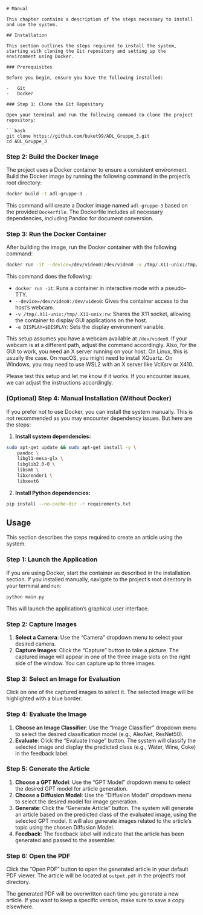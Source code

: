 ```qmd
# Manual

This chapter contains a description of the steps necessary to install and use the system.

## Installation

This section outlines the steps required to install the system, starting with cloning the Git repository and setting up the environment using Docker.

### Prerequisites

Before you begin, ensure you have the following installed:

-   Git
-   Docker

### Step 1: Clone the Git Repository

Open your terminal and run the following command to clone the project repository:

```bash
git clone https://github.com/buket99/ADL_Gruppe_3.git
cd ADL_Gruppe_3
```

### Step 2: Build the Docker Image

The project uses a Docker container to ensure a consistent environment. Build the Docker image by running the following command in the project's root directory:

```bash
docker build -t adl-gruppe-3 .
```

This command will create a Docker image named `adl-gruppe-3` based on the provided `Dockerfile`. The Dockerfile includes all necessary dependencies, including Pandoc for document conversion.


### Step 3: Run the Docker Container

After building the image, run the Docker container with the following command:

```bash
docker run -it --device=/dev/video0:/dev/video0 -v /tmp/.X11-unix:/tmp/.X11-unix:rw -e DISPLAY=$DISPLAY adl-gruppe-3
```

This command does the following:

- `docker run -it`: Runs a container in interactive mode with a pseudo-TTY.
- `--device=/dev/video0:/dev/video0`: Gives the container access to the host's webcam.
- `-v /tmp/.X11-unix:/tmp/.X11-unix:rw`: Shares the X11 socket, allowing the container to display GUI applications on the host.
- `-e DISPLAY=$DISPLAY`: Sets the display environment variable.

::: {.callout-note}
This setup assumes you have a webcam available at `/dev/video0`. If your webcam is at a different path, adjust the command accordingly. Also, for the GUI to work, you need an X server running on your host. On Linux, this is usually the case. On macOS, you might need to install XQuartz. On Windows, you may need to use WSL2 with an X server like VcXsrv or X410.

Please test this setup and let me know if it works. If you encounter issues, we can adjust the instructions accordingly.
:::
### (Optional) Step 4: Manual Installation (Without Docker)

If you prefer not to use Docker, you can install the system manually. This is not recommended as you may encounter dependency issues. But here are the steps:

1. **Install system dependencies:**

```bash
sudo apt-get update && sudo apt-get install -y \
    pandoc \
    libgl1-mesa-glx \
    libglib2.0-0 \
    libsm6 \
    libxrender1 \
    libxext6
```

2. **Install Python dependencies:**

```bash
pip install --no-cache-dir -r requirements.txt
```

## Usage

This section describes the steps required to create an article using the system.

### Step 1: Launch the Application

If you are using Docker, start the container as described in the installation section. If you installed manually, navigate to the project's root directory in your terminal and run:

```bash
python main.py
```

This will launch the application's graphical user interface.

### Step 2: Capture Images

1. **Select a Camera**: Use the "Camera" dropdown menu to select your desired camera.
2. **Capture Images**: Click the "Capture" button to take a picture. The captured image will appear in one of the three image slots on the right side of the window. You can capture up to three images.

### Step 3: Select an Image for Evaluation

Click on one of the captured images to select it. The selected image will be highlighted with a blue border.

### Step 4: Evaluate the Image

1. **Choose an Image Classifier**: Use the "Image Classifier" dropdown menu to select the desired classification model (e.g., AlexNet, ResNet50).
2. **Evaluate**: Click the "Evaluate Image" button. The system will classify the selected image and display the predicted class (e.g., Water, Wine, Coke) in the feedback label.

### Step 5: Generate the Article

1. **Choose a GPT Model**: Use the "GPT Model" dropdown menu to select the desired GPT model for article generation.
2. **Choose a Diffusion Model**: Use the "Diffusion Model" dropdown menu to select the desired model for image generation.
3. **Generate**: Click the "Generate Article" button. The system will generate an article based on the predicted class of the evaluated image, using the selected GPT model. It will also generate images related to the article's topic using the chosen Diffusion Model.
4. **Feedback**: The feedback label will indicate that the article has been generated and passed to the assembler.

### Step 6: Open the PDF

Click the "Open PDF" button to open the generated article in your default PDF viewer. The article will be located at `output.pdf` in the project's root directory.

::: {.callout-note}
The generated PDF will be overwritten each time you generate a new article. If you want to keep a specific version, make sure to save a copy elsewhere.
:::
